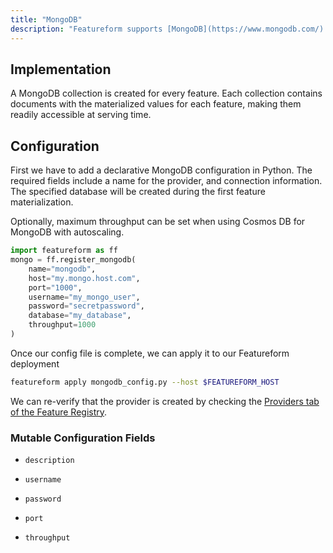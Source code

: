 ```yaml
---
title: "MongoDB"
description: "Featureform supports [MongoDB](https://www.mongodb.com/) as an Inference Store."
---
```


## Implementation

A MongoDB collection is created for every feature. Each collection contains documents with the materialized values for each feature, making them readily accessible at serving time.

## Configuration

First we have to add a declarative MongoDB configuration in Python. The required fields include a name for the provider, and connection information. The specified database will be created during the first feature materialization.

Optionally, maximum throughput can be set when using Cosmos DB for MongoDB with autoscaling.

```py mongodb\_config.py
import featureform as ff
mongo = ff.register_mongodb(
    name="mongodb",
    host="my.mongo.host.com",
    port="1000",
    username="my_mongo_user",
    password="secretpassword",
    database="my_database",
    throughput=1000
)
```

Once our config file is complete, we can apply it to our Featureform deployment

```bash
featureform apply mongodb_config.py --host $FEATUREFORM_HOST
```

We can re-verify that the provider is created by checking the [Providers tab of the Feature Registry](/getting-started/exploring-the-feature-registry).

### Mutable Configuration Fields

* `description`

* `username`

* `password`

* `port`

* `throughput`